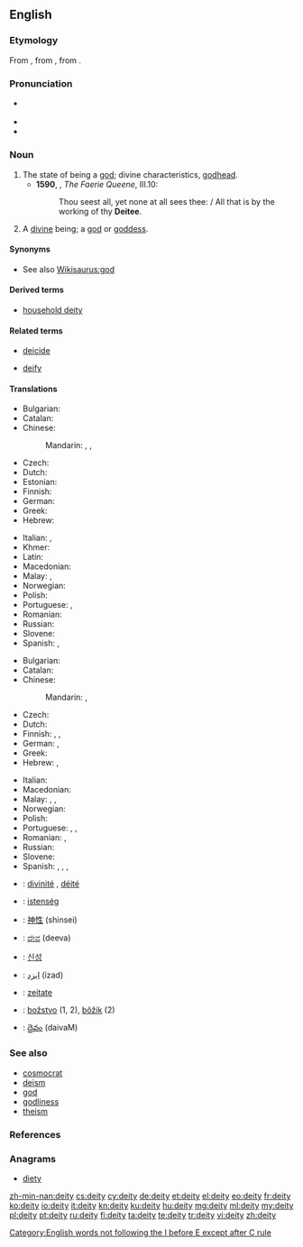 ==English==
{{wikipedia}}

===Etymology===
From {{etyl|frm}} {{term|deité}}, from {{etyl|la}} {{term|deitas|deitās|lang=la}}, from {{term|deus||god|lang=la}}.

===Pronunciation===
* {{a|UK}} {{IPA|/ˈdiːɪti/|/ˈdeɪɪti/}}
* {{audio|en-uk-deity1.ogg|More traditional pronunciation (UK)}}
* {{audio|en-uk-deity2.ogg|Alternative pronunciation<ref>The American Heritage Book of English Usage.
A Practical and Authoritative Guide to Contemporary English.  1996.</ref> (UK)}}

===Noun===
{{en-noun|deit|ies}}

# The state of being a [[god]]; divine characteristics, [[godhead]]. {{defdate|from 14th c.}}
#* '''1590''', {{w|Edmund Spenser}}, ''The Faerie Queene'', III.10:
#*: Thou seest all, yet none at all sees thee: / All that is by the working of thy '''Deitee'''.
# A [[divine]] being; a [[god]] or [[goddess]]. {{defdate|from 14th c.}}
{{rfex}}

====Synonyms====
* See also [[Wikisaurus:god]]

====Derived terms====
* [[household deity]]

====Related terms====
{{rel-top|Terms etymologically related to ''deity''}}
* [[deicide]]
{{rel-mid}}
* [[deify]]
{{rel-bottom}}

====Translations====
{{trans-top|essential nature of a god, divinity}}
* Bulgarian: {{t-|bg|божественост|f}}
* Catalan: {{t-|ca|deïtat|f}}
* Chinese:
*: Mandarin: {{t-|cmn|神威|tr=shénwēi|sc=Hani}}, {{t|cmn|神力|tr=shénlì|sc=Hani}}, {{t|cmn|神性|tr=shénxìng|sc=Hani}}
* Czech: {{t-|cs|božství|n}}
* Dutch: {{t+|nl|godheid|f}}
* Estonian: {{t-|et|jumalus}}
* Finnish: {{t+|fi|jumaluus}}
* German: {{t+|de|Gottheit|f}}
* Greek: {{t+|el|θεότητα|f|tr=theótita}}
* Hebrew: {{t-|he|אלוהות|f|tr=elohút}}
{{trans-mid}}
* Italian: {{t+|it|divinità|f}}, {{t-|it|deità|f}}
* Khmer: {{t+|km|ទេវ|tr=de va|sc=Khmr}}
* Latin: {{t|la|deitas|f}}
* Macedonian: {{t-|mk|божественост|f|tr=bóžestvenost}}
* Malay: {{t-|ms|ketuhanan}}, {{t-|ms|kedewaan}}
* Norwegian: {{t-|no|guddom|m}}
* Polish: {{t+|pl|bóstwo|n}}
* Portuguese: {{t+|pt|divindade|f}}, {{t+|pt|deidade}}
* Romanian: {{t-|ro|divinitate|f}}
* Russian: {{t+|ru|божественность|f|tr=božéstv'ennost'}}
* Slovene: {{t+|sl|božanstvo|n}}
* Spanish: {{t+|es|deidad|f}}, {{t+|es|divinidad|f}}
{{trans-bottom}}

{{trans-top|a powerful entity that possesses numerous miraculous powers}}
* Bulgarian: {{t+|bg|божество|n}}
* Catalan: {{t-|ca|deïtat|f}}
* Chinese:
*: Mandarin: {{t-|cmn|神|tr=shén|sc=Hani}}, {{t-|cmn|神明|tr=shénmíng|sc=Hani}}
* Czech: {{t-|cs|božstvo|n}}
* Dutch: {{t+|nl|godheid|f}}
* Finnish: {{t+|fi|jumala}}, {{t+|fi|jumalatar}}, {{t-|fi|jumalolento}}
* German: {{t+|de|Gott|m}}, {{t+|de|Gottheit|f}}
* Greek: {{t+|el|θεότητα|f|tr=theótita}}
* Hebrew: {{t+|he|אלוהים|tr=Elohím}}, {{t+|he|אל|tr=él}} {{m|s}}
{{trans-mid}}
* Italian: {{t+|it|divinità|f}}
* Macedonian: {{t-|mk|божество|n|tr=bóžestvo}}
* Malay: {{t-|ms|tuhan}}, {{t-|ms|dewa|m}}, {{t-|ms|dewi|f}}
* Norwegian: {{t+|no|gud|m}}
* Polish: {{t+|pl|bóstwo|n}}
* Portuguese: {{t+|pt|deus|m}}, {{t+|pt|deusa|f}}, {{t+|pt|divindade|f}}
* Romanian: {{t+|ro|dumnezeu|f}}, {{t-|ro|divinitate|f}}
* Russian: {{t+|ru|божество|n|tr=božestvó}}
* Slovene: {{t+|sl|božanstvo|n}}
* Spanish: {{t+|es|dios|m}}, {{t-|es|diosa|f}}, {{t+|es|deidad|f}}, {{t+|es|divinidad|f}}
{{trans-bottom}}

{{checktrans-top}}
* {{ttbc|fr}}: [[divinité]] {{f}}, [[déité]] {{f}}
* {{ttbc|hu}}: [[istenség]]
* {{ttbc|ja}}: [[神性]] (shinsei)
* {{ttbc|kn}}: [[ದೇವ]] (deeva)
* {{ttbc|ko}}: [[신성]]
{{trans-mid}}
* {{ttbc|fa}}: [[ایزد]] (izad)
* {{ttbc|ro}}: [[zeitate]] {{f}}
* {{ttbc|sk}}: [[božstvo]] {{n}} (1, 2), [[bôžik]] {{m}} (2)
* {{ttbc|te}}: [[దైవం]] (daivaM)
{{trans-bottom}}

===See also===
* [[cosmocrat]]
* [[deism]]
* [[god]]
* [[godliness]]
* [[theism]]

===References===
<references/>

===Anagrams===
* [[diety#English|diety]]

[[Category:English words not following the I before E except after C rule]]

[[zh-min-nan:deity]]
[[cs:deity]]
[[cy:deity]]
[[de:deity]]
[[et:deity]]
[[el:deity]]
[[eo:deity]]
[[fr:deity]]
[[ko:deity]]
[[io:deity]]
[[it:deity]]
[[kn:deity]]
[[ku:deity]]
[[hu:deity]]
[[mg:deity]]
[[ml:deity]]
[[my:deity]]
[[pl:deity]]
[[pt:deity]]
[[ru:deity]]
[[fi:deity]]
[[ta:deity]]
[[te:deity]]
[[tr:deity]]
[[vi:deity]]
[[zh:deity]]
